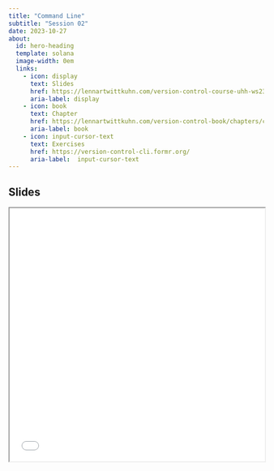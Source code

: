```yaml
---
title: "Command Line"
subtitle: "Session 02"
date: 2023-10-27
about:
  id: hero-heading
  template: solana
  image-width: 0em
  links:
    - icon: display
      text: Slides
      href: https://lennartwittkuhn.com/version-control-course-uhh-ws23/sessions/slides_session02.html
      aria-label: display
    - icon: book
      text: Chapter
      href: https://lennartwittkuhn.com/version-control-book/chapters/command-line.html
      aria-label: book
    - icon: input-cursor-text
      text: Exercises
      href: https://version-control-cli.formr.org/
      aria-label:  input-cursor-text
---
```


::: {#hero-heading}
:::

## Slides

```{=html}
<iframe width="100%" height=500 src="slides_session02.html"></iframe>
```